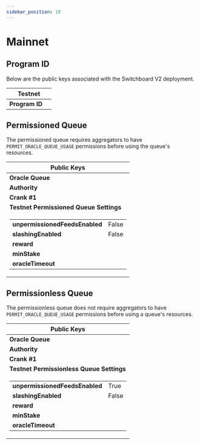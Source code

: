 ```yaml
---
sidebar_position: 10
---
```



# Mainnet

## Program ID

Below are the public keys associated with the Switchboard V2 deployment.

<table>
  <thead>
    <tr>
      <th colspan="2">Testnet</th>
    </tr>
  </thead>
  <tbody>
    <tr>
      <td>
        <b>Program ID</b>
      </td>
      <td>
        <PublicKeyButton publicKey="" />
      </td>
    </tr>
  </tbody>
</table>

## Permissioned Queue

The permissioned queue requires aggregators to have `PERMIT_ORACLE_QUEUE_USAGE`
permissions before using the queue's resources.

<table>
  <thead>
    <tr>
      <th colspan="2">Public Keys</th>
    </tr>
  </thead>
  <tbody>
    <tr>
      <td>
        <b>Oracle Queue</b>
      </td>
      <td>
        <PublicKeyButton publicKey="" />
      </td>
    </tr>
    <tr>
      <td>
        <b>Authority</b>
      </td>
      <td>
        <PublicKeyButton publicKey="" />
      </td>
    </tr>
    <tr>
      <td>
        <b>Crank #1</b>
      </td>
      <td>
        <PublicKeyButton publicKey="" />
      </td>
    </tr>
    <tr>
      <td colspan="2">
        <div className="centeredText">
          <b>Testnet Permissioned Queue Settings</b>
        </div>
      </td>
    </tr>
    <tr>
      <td colspan="2">
        <table className="table_no_border">
          <tr>
            <td>
              <b>unpermissionedFeedsEnabled</b>
            </td>
            <td>False</td>
          </tr>
          <tr>
            <td>
              <b>slashingEnabled</b>
            </td>
            <td>False</td>
          </tr>
          <tr>
            <td>
              <b>reward</b>
            </td>
            <td></td>
          </tr>
          <tr>
            <td>
              <b>minStake</b>
            </td>
            <td></td>
          </tr>
          <tr>
            <td>
              <b>oracleTimeout</b>
            </td>
            <td></td>
          </tr>
        </table>
      </td>
    </tr>
  </tbody>
</table>

## Permissionless Queue

The permissionless queue does not require aggregators to have
`PERMIT_ORACLE_QUEUE_USAGE` permissions before using a queue's resources.

<table>
  <thead>
    <tr>
      <th colspan="2">Public Keys</th>
    </tr>
  </thead>
  <tbody>
    <tr>
      <td>
        <b>Oracle Queue</b>
      </td>
      <td>
        <PublicKeyButton publicKey="" />
      </td>
    </tr>
    <tr>
      <td>
        <b>Authority</b>
      </td>
      <td>
        <PublicKeyButton publicKey="" />
      </td>
    </tr>
    <tr>
      <td>
        <b>Crank #1</b>
      </td>
      <td>
        <PublicKeyButton publicKey="" />
      </td>
    </tr>
    <tr>
      <td colspan="2">
        <div className="centeredText">
          <b>Testnet Permissionless Queue Settings</b>
        </div>
      </td>
    </tr>
    <tr>
      <td colspan="2">
        <table className="table_no_border">
          <tr>
            <td>
              <b>unpermissionedFeedsEnabled</b>
            </td>
            <td>True</td>
          </tr>
          <tr>
            <td>
              <b>slashingEnabled</b>
            </td>
            <td>False</td>
          </tr>
          <tr>
            <td>
              <b>reward</b>
            </td>
            <td></td>
          </tr>
          <tr>
            <td>
              <b>minStake</b>
            </td>
            <td></td>
          </tr>
          <tr>
            <td>
              <b>oracleTimeout</b>
            </td>
            <td></td>
          </tr>
        </table>
      </td>
    </tr>
  </tbody>
</table>
